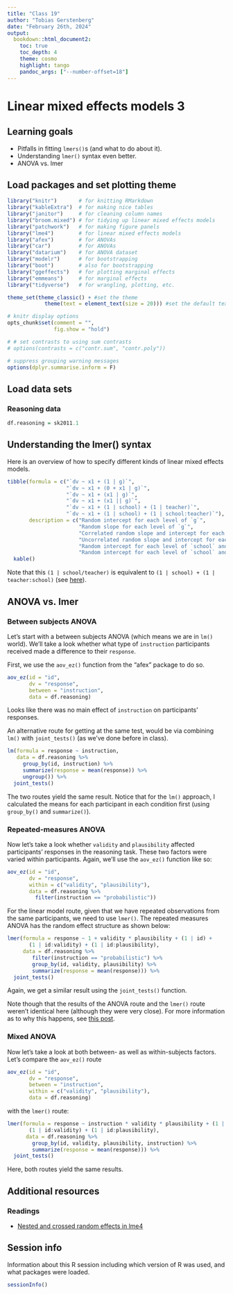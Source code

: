 ```yaml
---
title: "Class 19"
author: "Tobias Gerstenberg"
date: "February 26th, 2024"
output:
  bookdown::html_document2:
    toc: true
    toc_depth: 4
    theme: cosmo
    highlight: tango
    pandoc_args: ["--number-offset=18"]
---
```


# Linear mixed effects models 3

## Learning goals

- Pitfalls in fitting `lmers()`s (and what to do about it). 
- Understanding `lmer()` syntax even better.
- ANOVA vs. lmer 

## Load packages and set plotting theme

```r
library("knitr")       # for knitting RMarkdown 
library("kableExtra")  # for making nice tables
library("janitor")     # for cleaning column names
library("broom.mixed") # for tidying up linear mixed effects models 
library("patchwork")   # for making figure panels
library("lme4")        # for linear mixed effects models
library("afex")        # for ANOVAs
library("car")         # for ANOVAs
library("datarium")    # for ANOVA dataset
library("modelr")      # for bootstrapping
library("boot")        # also for bootstrapping
library("ggeffects")   # for plotting marginal effects
library("emmeans")     # for marginal effects
library("tidyverse")   # for wrangling, plotting, etc. 
```

```r
theme_set(theme_classic() + #set the theme 
            theme(text = element_text(size = 20))) #set the default text size

# knitr display options 
opts_chunk$set(comment = "",
               fig.show = "hold")

# # set contrasts to using sum contrasts
# options(contrasts = c("contr.sum", "contr.poly"))

# suppress grouping warning messages
options(dplyr.summarise.inform = F)
```

## Load data sets

### Reasoning data

```r
df.reasoning = sk2011.1
```

## Understanding the lmer() syntax

Here is an overview of how to specify different kinds of linear mixed effects models.

```r
tibble(formula = c("`dv ~ x1 + (1 | g)`",
                   "`dv ~ x1 + (0 + x1 | g)`",
                   "`dv ~ x1 + (x1 | g)`",
                   "`dv ~ x1 + (x1 || g)`",
                   "`dv ~ x1 + (1 | school) + (1 | teacher)`",
                   "`dv ~ x1 + (1 | school) + (1 | school:teacher)`"),
       description = c("Random intercept for each level of `g`",
                       "Random slope for each level of `g`",
                       "Correlated random slope and intercept for each level of `g`",
                       "Uncorrelated random slope and intercept for each level of `g`",
                       "Random intercept for each level of `school` and for each level of `teacher` (crossed)",
                       "Random intercept for each level of `school` and for each level of `teacher` in `school` (nested)")) %>% 
  kable()
```

Note that this `(1 | school/teacher)` is equivalent to `(1 | school) + (1 | teacher:school)` (see [here](https://stats.stackexchange.com/questions/228800/crossed-vs-nested-random-effects-how-do-they-differ-and-how-are-they-specified)). 

## ANOVA vs. lmer

### Between subjects ANOVA

Let's start with a between subjects ANOVA (which means we are in `lm()` world). We'll take a look whether what type of `instruction` participants received made a difference to their `response`. 

First, we use the `aov_ez()` function from the "afex" package to do so. 

```r
aov_ez(id = "id",
       dv = "response",
       between = "instruction",
       data = df.reasoning)
```

Looks like there was no main effect of `instruction` on participants' responses. 

An alternative route for getting at the same test, would be via combining `lm()` with `joint_tests()` (as we've done before in class). 

```r
lm(formula = response ~ instruction,
   data = df.reasoning %>% 
     group_by(id, instruction) %>% 
     summarize(response = mean(response)) %>% 
     ungroup()) %>% 
  joint_tests()
```

The two routes yield the same result. Notice that for the `lm()` approach, I calculated the means for each participant in each condition first (using `group_by()` and `summarize()`). 

### Repeated-measures ANOVA

Now let's take a look whether `validity` and `plausibility` affected participants' responses in the reasoning task. These two factors were varied within participants. Again, we'll use the `aov_ez()` function like so: 

```r
aov_ez(id = "id",
       dv = "response",
       within = c("validity", "plausibility"),
       data = df.reasoning %>% 
         filter(instruction == "probabilistic"))
```

For the linear model route, given that we have repeated observations from the same participants, we need to use `lmer()`. The repeated measures ANOVA has the random effect structure as shown below: 

```r
lmer(formula = response ~ 1 + validity * plausibility + (1 | id) + 
       (1 | id:validity) + (1 | id:plausibility),
     data = df.reasoning %>% 
        filter(instruction == "probabilistic") %>%
        group_by(id, validity, plausibility) %>%
        summarize(response = mean(response))) %>% 
  joint_tests()
```

Again, we get a similar result using the `joint_tests()` function. 

Note though that the results of the ANOVA route and the `lmer()` route weren't identical here (although they were very close). For more information as to why this happens, see [this post](https://stats.stackexchange.com/questions/117660/what-is-the-lme4lmer-equivalent-of-a-three-way-repeated-measures-anova).

### Mixed ANOVA

Now let's take a look at both between- as well as within-subjects factors. Let's compare the `aov_ez()` route

```r
aov_ez(id = "id",
       dv = "response",
       between = "instruction",
       within = c("validity", "plausibility"),
       data = df.reasoning)
```

with the `lmer()` route: 

```r
lmer(formula = response ~ instruction * validity * plausibility + (1 | id) + 
       (1 | id:validity) + (1 | id:plausibility),
      data = df.reasoning %>%
        group_by(id, validity, plausibility, instruction) %>%
        summarize(response = mean(response))) %>% 
  joint_tests()
```
Here, both routes yield the same results. 

## Additional resources

### Readings

- [Nested and crossed random effects in lme4](https://www.muscardinus.be/statistics/nested.html)

## Session info

Information about this R session including which version of R was used, and what packages were loaded. 

```r
sessionInfo()
```

